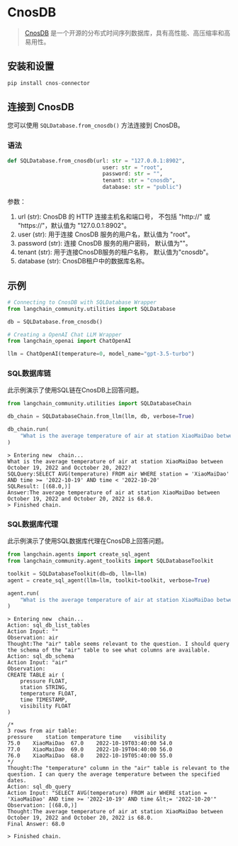 # CnosDB
> [CnosDB](https://github.com/cnosdb/cnosdb) 是一个开源的分布式时间序列数据库，具有高性能、高压缩率和高易用性。

## 安装和设置

```python
pip install cnos-connector
```

## 连接到 CnosDB
您可以使用 `SQLDatabase.from_cnosdb()` 方法连接到 CnosDB。
### 语法
```python
def SQLDatabase.from_cnosdb(url: str = "127.0.0.1:8902",
                              user: str = "root",
                              password: str = "",
                              tenant: str = "cnosdb",
                              database: str = "public")
```
参数：
1. url (str): CnosDB 的 HTTP 连接主机名和端口号，
不包括 "http://" 或 "https://"，默认值为
"127.0.0.1:8902"。
2. user (str): 用于连接 CnosDB 服务的用户名，默认值为
"root"。
3. password (str): 连接 CnosDB 服务的用户密码，
默认值为""。
4. tenant (str): 用于连接CnosDB服务的租户名称，
默认值为"cnosdb"。
5. database (str): CnosDB租户中的数据库名称。
## 示例
```python
# Connecting to CnosDB with SQLDatabase Wrapper
from langchain_community.utilities import SQLDatabase

db = SQLDatabase.from_cnosdb()
```
```python
# Creating a OpenAI Chat LLM Wrapper
from langchain_openai import ChatOpenAI

llm = ChatOpenAI(temperature=0, model_name="gpt-3.5-turbo")
```

### SQL数据库链
此示例演示了使用SQL链在CnosDB上回答问题。
```python
from langchain_community.utilities import SQLDatabaseChain

db_chain = SQLDatabaseChain.from_llm(llm, db, verbose=True)

db_chain.run(
    "What is the average temperature of air at station XiaoMaiDao between October 19, 2022 and Occtober 20, 2022?"
)
```
```shell
> Entering new  chain...
What is the average temperature of air at station XiaoMaiDao between October 19, 2022 and Occtober 20, 2022?
SQLQuery:SELECT AVG(temperature) FROM air WHERE station = 'XiaoMaiDao' AND time >= '2022-10-19' AND time < '2022-10-20'
SQLResult: [(68.0,)]
Answer:The average temperature of air at station XiaoMaiDao between October 19, 2022 and October 20, 2022 is 68.0.
> Finished chain.
```
### SQL数据库代理
此示例演示了使用SQL数据库代理在CnosDB上回答问题。
```python
from langchain.agents import create_sql_agent
from langchain_community.agent_toolkits import SQLDatabaseToolkit

toolkit = SQLDatabaseToolkit(db=db, llm=llm)
agent = create_sql_agent(llm=llm, toolkit=toolkit, verbose=True)
```
```python
agent.run(
    "What is the average temperature of air at station XiaoMaiDao between October 19, 2022 and Occtober 20, 2022?"
)
```
```shell
> Entering new  chain...
Action: sql_db_list_tables
Action Input: ""
Observation: air
Thought:The "air" table seems relevant to the question. I should query the schema of the "air" table to see what columns are available.
Action: sql_db_schema
Action Input: "air"
Observation:
CREATE TABLE air (
	pressure FLOAT,
	station STRING,
	temperature FLOAT,
	time TIMESTAMP,
	visibility FLOAT
)

/*
3 rows from air table:
pressure	station	temperature	time	visibility
75.0	XiaoMaiDao	67.0	2022-10-19T03:40:00	54.0
77.0	XiaoMaiDao	69.0	2022-10-19T04:40:00	56.0
76.0	XiaoMaiDao	68.0	2022-10-19T05:40:00	55.0
*/
Thought:The "temperature" column in the "air" table is relevant to the question. I can query the average temperature between the specified dates.
Action: sql_db_query
Action Input: "SELECT AVG(temperature) FROM air WHERE station = 'XiaoMaiDao' AND time >= '2022-10-19' AND time &lt;= '2022-10-20'"
Observation: [(68.0,)]
Thought:The average temperature of air at station XiaoMaiDao between October 19, 2022 and October 20, 2022 is 68.0.
Final Answer: 68.0

> Finished chain.
```
